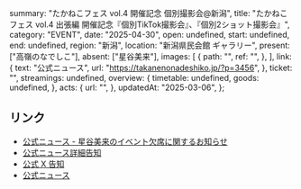   summary: "たかねこフェス vol.4 開催記念 個別撮影会@新潟",
  title: "たかねこフェス vol.4 出張編 開催記念『個別TikTok撮影会』、『個別2ショット撮影会』",
  category: "EVENT",
  date: "2025-04-30",
  open: undefined,
  start: undefined,
  end: undefined,
  region: "新潟",
  location: "新潟県民会館 ギャラリー",
  present: ["高嶺のなでしこ"],
  absent: ["星谷美来"],
  images: [
    {
      path: "",
      ref: "",
    },
  ],
  link: {
    text: "公式ニュース",
    url: "https://takanenonadeshiko.jp/?p=3456",
  },
  ticket: "",
  streamings: undefined,
  overview: {
    timetable: undefined,
    goods: undefined,
  },
  acts: {
    url: "",
  },
  updatedAt: "2025-03-06",
};

## リンク

- [公式ニュース - 星谷美来のイベント欠席に関するお知らせ](https://takanenonadeshiko.jp/?p=3645)
- [公式ニュース詳細告知](https://takanenonadeshiko.jp/?p=3583)
- [公式 X 告知](https://x.com/takanenofficial/status/1896836771402702866)
- [公式ニュース](https://takanenonadeshiko.jp/?p=3456)
